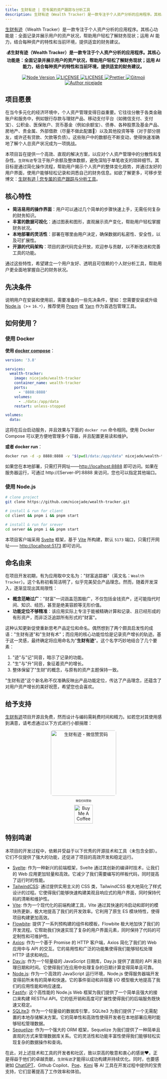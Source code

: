 ```yaml
---
title: 生财有迹 | 您专属的资产跟踪与分析工具
description: 生财有迹（Wealth Tracker）是一款专注于个人资产分析的应用程序。其核心功能是：全面记录并展示用户的资产状况，帮助用户轻松了解财务现状；运用 AI 能力，结合每种资产的特性和当前环境，提供适宜的财务建议。
---
```


[生财有迹](https://github.com/nicejade/wealth-tracker)（Wealth Tracker）是一款专注于个人资产分析的应用程序。其核心功能是：全面记录并展示用户的资产状况，帮助用户轻松了解财务现状；运用 AI 能力，结合每种资产的特性和当前环境，提供适宜的财务建议。

<div align="center">
  <strong>
  💰生财有迹（Wealth Tracker）是一款专注于个人资产分析的应用程序。其核心功能是：全面记录并展示用户的资产状况，帮助用户轻松了解财务现状；运用 AI 能力，结合每种资产的特性和当前环境，提供适宜的财务建议。
  </strong>
</div>

<br />

<div align="center">
  <a href="https://nodejs.org/en/">
    <img src="https://img.shields.io/badge/node->=16.0.0-green.svg" alt="Node Version">
  </a>
  <a href="https://github.com/nicejade/wealth-tracker">
    <img src="https://img.shields.io/github/package-json/v/nicejade/wealth-tracker" alt="LICENSE">
  </a>
  <a href="https://github.com/nicejade/wealth-tracker">
    <img src="https://img.shields.io/github/license/nicejade/wealth-tracker" alt="LICENSE">
  </a>
  <a href="https://prettier.io/">
    <img src="https://img.shields.io/badge/code_style-prettier-ff69b4.svg?style=flat" alt="Prettier">
  </a>
  <a href="https://gitmoji.dev">
  <img
    src="https://img.shields.io/badge/gitmoji-%20😜%20😍-FFDD67.svg?style=flat-square"
    alt="Gitmoji"
  />
</a>
  <a href="https://niceshare.site/">
    <img src="https://img.shields.io/badge/author-nicejade-%23a696c8.svg" alt="Author nicejade">
  </a>
</div>

## 项目愿景

在当今多元化的经济环境中，个人资产管理变得日益重要。它往往分散于各类金融账户和服务中，例如银行存款与理财产品、移动支付平台（如微信支付、支付宝）、公积金、医保账户、货币基金（例如余额宝）、债券、各种股票及基金产品、房地产、贵金属、外部借款（尽量不做此配置🤫）以及其他投资等等（对于部分朋友，或许还有贷款、欠款等负债）。这些账户中的数额在不断变动，使得快速准确地了解个人总资产状况成为一项挑战。

本项目旨在提供一个高效、直观的解决方案，以应对个人资产管理中的分散性和复杂性。`生财有迹`专注于账户余额及整体数额，避免深陷于单笔收支的琐碎细节。其目标是通过简化操作流程，帮助用户揭示个人资产的整体变化趋势，并通过友好的用户界面，使用户能够轻松记录和洞悉自己的财务信息。如欲了解更多，可移步至博文：[生财有迹 | 您专属的资产跟踪与分析工具](https://fine.niceshare.site/projects/wealth-tracker/)。

## 核心特性

- **简洁易用的操作界面**：用户可以通过几个简单的步骤快速上手，无需任何复杂的财务知识。
- **丰富的数据可视化**：通过图表和图形，直观展示资产变化，帮助用户轻松掌握财务状况。
- **本地部署的灵活性**：部署在哪里由用户决定，确保数据的私密性、安全性，以及可扩展性。
- **开源的代码架构**：项目的源代码完全开放，欢迎参与贡献，以不断改进和完善工具的功能。

通过这些特性，希望建立一个用户友好、透明且可信赖的个人财分析工具，帮助用户更全面地掌握自己的财务状况。

## 先决条件

说明用户在安装和使用前，需要准备的一些先决条件，譬如：您需要安装或升级 [Node.js](https://nodejs.org/en/)（>= `16.*`），推荐使用 [Pnpm](https://pnpm.io/) 或 [Yarn](https://www.jeffjade.com/2017/12/30/135-npm-vs-yarn-detial-memo/) 作为首选包管理工具。

## 如何使用？

### 使用 Docker

**使用 [docker compose](https://docs.docker.com/compose/)**：

```yaml
version: '3.8'

services:
  wealth-tracker:
    image: nicejade/wealth-tracker
    container_name: wealth-tracker
    ports:
      - '8888:8888'
    volumes:
      - ./data:/app/data
    restart: unless-stopped

volumes:
  data:
```

这将在后台启动服务，并且效果与下面的 `docker run` 命令相同。使用 Docker Compose 可以更方便地管理多个容器，并且配置更易读和维护。

**或者 docker run**：

```bash
docker run -d -p 8888:8888 -v "$(pwd)/data:/app/data" nicejade/wealth-tracker
```

如果您在本地部署，只需打开网址——[http://localhost:8888](http://localhost:8888/) 即可访问。如果在服务器运行，可通过 http://[Server-IP]:8888 来访问，您也可以指定其他端口。

### 使用 Node.js

```bash
# clone project
git clone https://github.com/nicejade/wealth-tracker.git

# install & run for client
cd client && pnpm i && pnpm start

# install & run for srever
cd server && pnpm i && pnpm start
```

本项目客户端采用 [Svelte](https://svelte.dev/) 框架，基于 [Vite](https://vitejs.dev/) 所构建，默认 `5173` 端口，只需打开网址—— [http://localhost:5173](http://localhost:5173) 即可访问。

## 命名由来

在项目开发初期，有为应用取中文名为："财富追踪器"（英文名：`Wealth Tracker`）。这个名称初看简洁明了，似乎完美契合产品理念。然而，随着开发深入，逐渐显现出其局限性：

- **概念范畴过广**："财富"一词涵盖范围极广，不仅包括金钱资产，还可能指代时间、知识、经历，甚至是绝美容颜等无形价值。
- **功能定位不够精准**：该应用实际上专注于能被精确计算和记录、且已经形成的有形资产，而非泛泛追踪所有形式的"财富"。

这种认知更新促使重新思考产品定位和命名。偶然想到了两个颇具启发性的成语："生财有道"和"生财有术"；而应用的核心功能恰恰是记录资产增长的轨迹。基于这一灵感，最终确定将应用命名为"**生财有迹**"。这个名字巧妙地结合了几个要素：

1. "迹"与"记"同音，暗示了记录的功能。
2. "生"与"升"同音，象征着资产的增长。
3. 整体保留了"生财"的概念，与原有的资产主题保持一致。

"生财有迹"这个新名称不仅准确反映出产品功能定位，传达了产品理念，还蕴含了对用户资产增长的美好祝愿，希望您也会喜欢。

## 给予支持

[生财有迹](https://github.com/nicejade/wealth-tracker)项目开源且免费，然而设计与编码需耗费时间和精力。如若您对其使用感到满意，请考虑通过以下方式进行小额捐赠：

<div align="center">
  <img style="margin: 0;border-radius: 6px;" width=210 src="https://lovejade.oss-cn-shenzhen.aliyuncs.com/reward-code.jpeg"  alt="生财有迹 - 微信赞赏码" />
  <p style="font-size:0.6em;">微信扫码赞助</p>

  <a href="https://www.buymeacoffee.com/nicejade?ref=github.com" target="_blank">
    <img src="https://cdn.buymeacoffee.com/buttons/v2/default-yellow.png" alt="Buy Me A Coffee" style="height: 60px !important;" >
  </a>
</div>

## 特别鸣谢

本项目的开发过程中，依赖并受益于以下优秀的开源技术和工具（未包含全部）。它们不仅提供了强大的功能，还促进了项目的高效开发和稳定运行。

- [Svelte](https://svelte.dev/): 作为一种新兴的前端框架，Svelte 通过其创新的编译时技术，让我们的 Web 应用更加轻量和高效。它减少了我们需要编写的样板代码，同时提高了运行时的性能。
- [TailwindCSS](https://tailwindcss.com/): 通过提供实用主义的 CSS 类，TailwindCSS 极大地简化了样式设计的过程。它使得我们能够快速构建美观且响应式的用户界面，同时保持代码的清晰和维护性。
- [Vite](https://vitejs.dev/): 作为一个现代化的前端构建工具，Vite 通过其快速的冷启动和即时的模块热更新，极大地提高了我们的开发效率。它利用了原生 ES 模块特性，使得项目构建更加高效。
- [Flowbite](https://flowbite.com/): 提供了一系列预构建的组件和模板，Flowbite 极大地加快了我们的开发流程。它帮助我们快速实现了复杂的用户界面元素，同时保持了代码的可定制性和可维护性。
- [Axios](https://axios-http.com/): 作为一个基于 Promise 的 HTTP 客户端，Axios 简化了我们的 Web 应用中与 API 的交互。它的易用性和广泛的功能集使得我们能够轻松处理 HTTP 请求和响应。
- [Day.js](https://day.js.org/): 作为一个轻量级的 JavaScript 日期库，Day.js 提供了直观的 API 来处理日期和时间。它使得我们在应用中处理复杂的日期计算变得简单且可靠。
- [Node.js](https://nodejs.org/): 作为一个高效的 JavaScript 运行环境，Node.js 使得服务器端开发变得前所未有的简单和快速。它的事件驱动和非阻塞 I/O 模型极大地提高了我们的应用性能和响应速度。
- [Fastify](https://www.fastify.io/): 这个高性能的 Node.js Web 框架为我们提供了一个简单且强大的接口来构建 RESTful API。它的低开销和高度可扩展性使得我们的后端服务既快速又稳定。
- [SQLite3](https://www.sqlite.org/index.html): 作为一个轻量级的数据库引擎，SQLite3 为我们提供了一个无需配置的本地存储解决方案。它的简单性和高效性使得开发者在本地部署应用时能够轻松管理数据。
- [Sequelize](https://sequelize.org/): 作为一个强大的 ORM 框架，Sequelize 为我们提供了一种简单且直观的方式来管理数据库关系。它的灵活性和功能丰富性使得我们能够轻松实现复杂的数据操作和查询。

在此，对上述技术和工具的开发者和社区，致以崇高的敬意和衷心的感谢❤️。正是得益于他们的卓越贡献，`生财有迹`才能得以成功构建并持续优化。同时，也要感谢如 [ChatGPT](https://chatgpt.com/?ref=niceshare.site)、Github Copilot、[Poe](https://poe.com/)、[Kimi](https://kimi.moonshot.cn/) 等 AI 工具在开发过程中提供的宝贵支持，它们显著提高了工作效率和体验。
